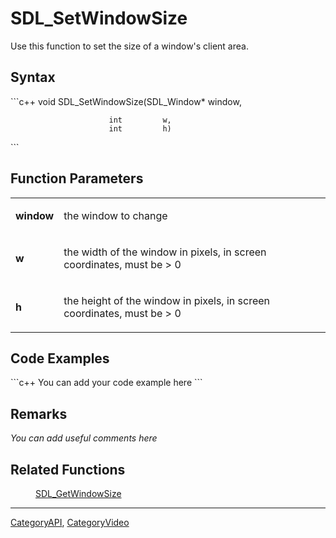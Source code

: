 <!-- pragma section-numbers off -->
<!-- pragma disable-camelcase -->

= SDL_SetWindowSize =
Use this function to set the size of a window's client area.


== Syntax ==
```c++
void SDL_SetWindowSize(SDL_Window* window,
                       int         w,
                       int         h)
```

== Function Parameters ==
{|
|'''window'''
|the window to change
|-
|'''w'''
|the width of the window in pixels, in screen coordinates, must be > 0
|-
|'''h'''
|the height of the window in pixels, in screen coordinates, must be > 0
|}

== Code Examples ==
```c++
You can add your code example here
```

== Remarks ==
''You can add useful comments here''

== Related Functions ==
:[[SDL_GetWindowSize]]

----
[[CategoryAPI]], [[CategoryVideo]]
